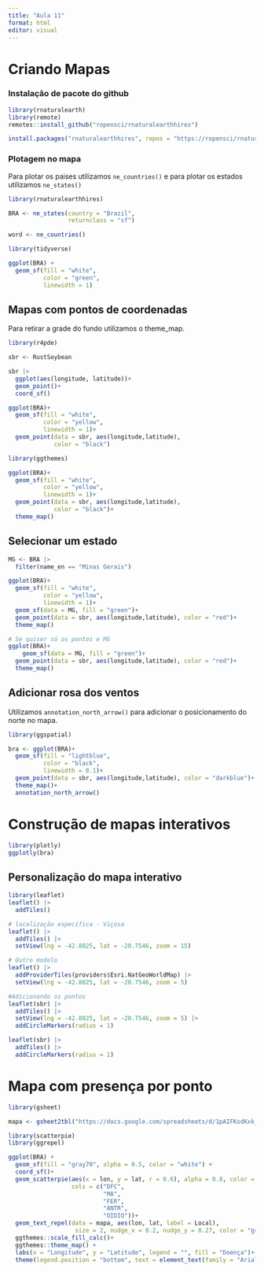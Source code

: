 ```yaml
---
title: "Aula 11"
format: html
editor: visual
---
```


# Criando Mapas

### Instalação de pacote do github
```r
library(rnaturalearth)
library(remote)
remotes::install_github("ropensci/rnaturalearthhires")

install.packages("rnaturalearthhires", repos = "https://ropensci/rnaturalearthhires")
```

### Plotagem no mapa

Para plotar os paises utilizamos `ne_countries()` e para plotar os estados utilizamos `ne_states()`

```r
library(rnaturalearthhires)

BRA <- ne_states(country = "Brazil",
                 returnclass = "sf")

word <- ne_countries()

library(tidyverse)

ggplot(BRA) +
  geom_sf(fill = "white",
          color = "green",
          linewidth = 1)
```

## Mapas com pontos de coordenadas 

Para retirar a grade do fundo utilizamos o theme_map. 
```r
library(r4pde)

sbr <- RustSoybean

sbr |> 
  ggplot(aes(longitude, latitude))+
  geom_point()+
  coord_sf()

ggplot(BRA)+
  geom_sf(fill = "white",
          color = "yellow",
          linewidth = 1)+
  geom_point(data = sbr, aes(longitude,latitude),
             color = "black")

library(ggthemes)

ggplot(BRA)+
  geom_sf(fill = "white",
          color = "yellow",
          linewidth = 1)+
  geom_point(data = sbr, aes(longitude,latitude),
             color = "black")+
  theme_map()
```

## Selecionar um estado
```r
MG <- BRA |> 
  filter(name_en == "Minas Gerais")

ggplot(BRA)+
  geom_sf(fill = "white",
          color = "yellow",
          linewidth = 1)+
  geom_sf(data = MG, fill = "green")+
  geom_point(data = sbr, aes(longitude,latitude), color = "red")+
  theme_map()

# Se quiser só os pontos e MG
ggplot(BRA)+
    geom_sf(data = MG, fill = "green")+
  geom_point(data = sbr, aes(longitude,latitude), color = "red")+
  theme_map()
```

## Adicionar rosa dos ventos 

Utilizamos `annotation_north_arrow()` para adicionar o posicionamento do norte no mapa. 
```r
library(ggspatial)

bra <- ggplot(BRA)+
  geom_sf(fill = "lightblue",
          color = "black",
          linewidth = 0.1)+
  geom_point(data = sbr, aes(longitude,latitude), color = "darkblue")+
  theme_map()+
  annotation_north_arrow() 
```

# Construção de mapas interativos
```r
library(plotly)
ggplotly(bra)

```

## Personalização do mapa interativo

```r
library(leaflet)
leaflet() |> 
  addTiles()

# localização específica - Viçosa
leaflet() |> 
  addTiles() |> 
  setView(lng = -42.8825, lat = -20.7546, zoom = 15) 

# Outro modelo
leaflet() |> 
  addProviderTiles(providers$Esri.NatGeoWorldMap) |> 
  setView(lng = -42.8825, lat = -20.7546, zoom = 5) 

#Adicionando os pontos
leaflet(sbr) |> 
  addTiles() |> 
  setView(lng = -42.8825, lat = -20.7546, zoom = 5) |> 
  addCircleMarkers(radius = 1)

leaflet(sbr) |> 
  addTiles() |> 
  addCircleMarkers(radius = 1) 
```

# Mapa com presença por ponto

```r
library(gsheet)

mapa <- gsheet2tbl("https://docs.google.com/spreadsheets/d/1pAIFKsdKxk_UQQXdYwIO-O5NOkYNhpclImJcLziYnk4/edit?usp=sharing")

library(scatterpie)
library(ggrepel)

ggplot(BRA) +
  geom_sf(fill = "gray70", alpha = 0.5, color = "white") +
  coord_sf()+
  geom_scatterpie(aes(x = lon, y = lat, r = 0.6), alpha = 0.8, color = NA, data = mapa,
                  cols = c("DFC",
                           "MA",
                           "FER",
                           "ANTR",
                           "OIDIO"))+
  geom_text_repel(data = mapa, aes(lon, lat, label = Local),
                   size = 2, nudge_x = 0.2, nudge_y = 0.27, color = "gray30", family = "Arial") +
  ggthemes::scale_fill_calc()+
  ggthemes::theme_map() +
  labs(x = "Longitude", y = "Latitude", legend = "", fill = "Doença")+
  theme(legend.position = "bottom", text = element_text(family = "Arial", size = 8))

```
